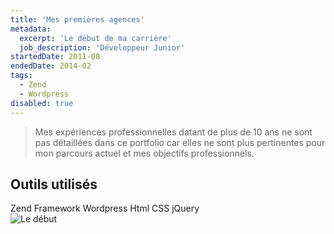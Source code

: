 ```yaml
---
title: 'Mes premières agences'
metadata:
  excerpt: 'Le début de ma carrière'
  job_description: 'Développeur Junior'
startedDate: 2011-08
endedDate: 2014-02
tags:
  - Zend
  - Wordpress
disabled: true
---
```



> Mes expériences professionnelles datant de plus de 10 ans ne sont pas détaillées dans ce portfolio car elles ne sont plus pertinentes pour mon parcours actuel et mes objectifs professionnels.

## Outils utilisés

<div class="mb-6">
	<Tag name={DevTags.ZEND}>Zend Framework</Tag>
	<Tag name={DevTags.OTHER}>Wordpress</Tag>
	<Tag name={DevTags.HTML}>Html</Tag>
	<Tag name={DevTags.CSS}>CSS</Tag>
	<Tag name={DevTags.OTHER}>jQuery</Tag>
</div>

<Image src={web_agency} alt="Le début" class="shadow shadow-lg shadow-black" />
